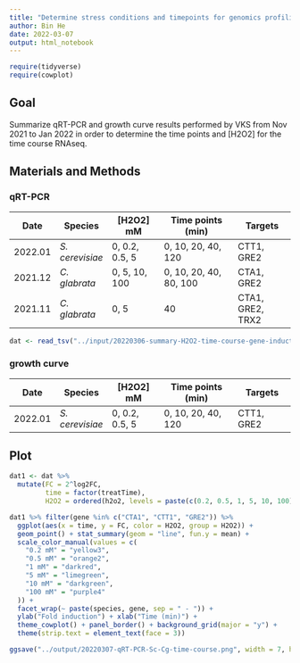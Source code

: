 ```yaml
---
title: "Determine stress conditions and timepoints for genomics profiling"
author: Bin He
date: 2022-03-07
output: html_notebook
---
```


```r
require(tidyverse)
require(cowplot)
```

## Goal

Summarize qRT-PCR and growth curve results performed by VKS from Nov 2021 to Jan 2022 in order to determine the time points and [H2O2] for the time course RNAseq.

## Materials and Methods

### qRT-PCR
| **Date**  | **Species**   | **[H2O2] mM**  | **Time points (min)**  | **Targets**      |
|-----------|---------------|----------------|------------------------|------------------|
| 2022.01   | _S. cerevisiae_ | 0, 0.2, 0.5, 5 | 0, 10, 20, 40, 120     | CTT1, GRE2       |
| 2021.12   | _C. glabrata_   | 0, 5, 10, 100  | 0, 10, 20, 40, 80, 100 | CTA1, GRE2       |
| 2021.11   | _C. glabrata_   | 0, 5           | 40                     | CTA1, GRE2, TRX2 |

```r
dat <- read_tsv("../input/20220306-summary-H2O2-time-course-gene-induction.tsv")
```

### growth curve
| **Date**  | **Species**   | **[H2O2] mM**  | **Time points (min)**  | **Targets**      |
|-----------|---------------|----------------|------------------------|------------------|
| 2022.01   | _S. cerevisiae_ | 0, 0.2, 0.5, 5 | 0, 10, 20, 40, 120     | CTT1, GRE2       |

## Plot
```r
dat1 <- dat %>% 
  mutate(FC = 2^log2FC,
         time = factor(treatTime),
         H2O2 = ordered(h2o2, levels = paste(c(0.2, 0.5, 1, 5, 10, 100), "mM")))

dat1 %>% filter(gene %in% c("CTA1", "CTT1", "GRE2")) %>% 
  ggplot(aes(x = time, y = FC, color = H2O2, group = H2O2)) +
  geom_point() + stat_summary(geom = "line", fun.y = mean) +
  scale_color_manual(values = c(
    "0.2 mM" = "yellow3",
    "0.5 mM" = "orange2",
    "1 mM" = "darkred",
    "5 mM" = "limegreen",
    "10 mM" = "darkgreen",
    "100 mM" = "purple4"
  )) +
  facet_wrap(~ paste(species, gene, sep = " - ")) +
  ylab("Fold induction") + xlab("Time (min)") +
  theme_cowplot() + panel_border() + background_grid(major = "y") +
  theme(strip.text = element_text(face = 3))
```

```r
ggsave("../output/20220307-qRT-PCR-Sc-Cg-time-course.png", width = 7, height = 5, bg = "white")
```

